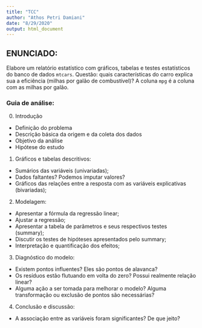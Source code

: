 ```yaml
---
title: "TCC"
author: "Athos Petri Damiani"
date: "8/29/2020"
output: html_document
---
```


## ENUNCIADO: 

Elabore um relatório estatístico com gráficos, tabelas e testes estatísticos do banco de dados `mtcars`.
Questão: quais características do carro explica sua a eficiência (milhas por galão de combustível)?
A coluna `mpg` é a coluna com as milhas por galão.



### Guia de análise:
0) Introdução
  - Definição do problema
  - Descrição básica da origem e da coleta dos dados
  - Objetivo da análise
  - Hipótese do estudo

1) Gráficos e tabelas descritivos: 
  - Sumários das variáveis (univariadas); 
  - Dados faltantes? Podemos imputar valores?
  - Gráficos das relações entre a resposta com as variáveis explicativas (bivariadas);

2) Modelagem:
  - Apresentar a fórmula da regressão linear;
  - Ajustar a regressão;
  - Apresentar a tabela de parãmetros e seus respectivos testes (summary);
  - Discutir os testes de hipóteses apresentados pelo summary;
  - Interpretação e quantificação dos efeitos;

3) Diagnóstico do modelo:
  - Existem pontos influentes? Eles são pontos de alavanca?
  - Os resíduos estão flutuando em volta do zero? Possui realmente relação linear?
  - Alguma ação a ser tomada para melhorar o modelo? Alguma transformação ou exclusão de pontos são necessárias?
  
4) Conclusão e discussão:
  - A associação entre as variáveis foram significantes? De que jeito?

```r
```

